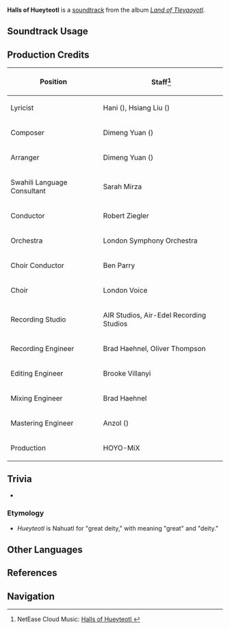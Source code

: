{{Stub|production credits}}
{{Soundtrack Infobox
|image          = Land of Tleyaoyotl.png
|album          = Land of Tleyaoyotl
|disc           = 1
|number         = 09
|featured       = 
|featured2      = 
|featured3      = 
|featured_disc  = 
|featured_disc2 = 
|featured_disc3 = 
|youtube_id     = l1h4VLKLoqk
|spotify_id     = 6Raua4C2vuXfpjyUpTUu34
|previous       = Campa timoyetzticah, Cempaxochitl?
|next           = Bequeathed to the Beloved
}}
'''Halls of Hueyteotl''' is a [[soundtrack]] from the album ''[[Land of Tleyaoyotl]]''.

==Soundtrack Usage==
{{Soundtrack Usage
|location          = Speaker's Chamber
|quest             = 
|domain            = 
|eventgameplay     = 
|special_displayed = 
|special           = 
|teapot            = 
|mediaoriginal     =
}}
<!--
==Other Arrangements==
{{Files by Category Gallery|Media Using an Unreleased Arrangement of {{subst:#titleparts:{{subst:PAGENAME}}}} Soundtrack}}
-->
==Production Credits==
{| class="wikitable"
! Position
! Staff<ref>NetEase Cloud Music: [https://music.163.com/#/song?id=2635291846 Halls of Hueyteotl {{zh|炎石的王庭}}]</ref>
|-
! Lyricist
| Hani ({{zh|哈尼}}), Hsiang Liu ({{zh|项柳}})
|-
! Composer
| Dimeng Yuan ({{zh|苑迪萌}})
|-
! Arranger
| Dimeng Yuan ({{zh|苑迪萌}})
|-
! Swahili Language Consultant
| Sarah Mirza
|-
! Conductor
| Robert Ziegler
|-
! Orchestra
| London Symphony Orchestra
|-
! Choir Conductor
| Ben Parry
|-
! Choir
| London Voice
|-
! Recording Studio
| AIR Studios, Air-Edel Recording Studios
|-
! Recording Engineer
| Brad Haehnel, Oliver Thompson
|-
! Editing Engineer
| Brooke Villanyi
|-
! Mixing Engineer
| Brad Haehnel
|-
! Mastering Engineer
| Anzol ({{zh|鸦雀有声}})
|-
! Production
| HOYO-MiX
|}
<!--
==Gallery==
<gallery>
</gallery>
-->

==Trivia==
* {{Transclude|Natlan (Soundtrack)|NatlanMainMotif|section=1}}
===Etymology===
* ''Hueyteotl'' is Nahuatl for "great deity," with ''{{wt|hueyi}}'' meaning "great" and ''{{wt|teotl}}'' "deity."

==Other Languages==
{{Other Languages
|en       = Halls of Hueyteotl
|zhs      = 
|zhs_rm   = 
|zht      = 
|zht_rm   = 
|zh_tl    = 
|ja       = ウェウェテオトルのホール
|ja_rm    = Weweteotoru no Hooru
|ja_tl    = Halls of Hueyteotl
}}

==References==
{{Reflist}}

==Navigation==
{{Soundtrack Navbox|Land of Tleyaoyotl}}